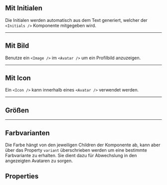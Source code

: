 ## Mit Initialen

Die Initialen werden automatisch aus dem Text generiert, welcher der
`<Initials />` Komponente mitgegeben wird.

<LiveCodeEditor />

---

## Mit Bild

Benutze ein `<Image />` im `<Avatar />` um ein Profilbild anzuzeigen.

<LiveCodeEditor example="image" editorCollapsed />

---

## Mit Icon

Ein `<Icon />` kann innerhalb eines `<Avatar />` verwendet werden.

<LiveCodeEditor example="icon" editorCollapsed />

---

## Größen

<LiveCodeEditor example="sizes" editorCollapsed />

---

## Farbvarianten

Die Farbe hängt von den jeweiligen Children der Komponente ab, kann aber über
das Property `variant` überschrieben werden um eine bestimmte Farbvariante zu
erhalten. Sie dient dazu für Abwechslung in den angezeigten Avataren zu sorgen.

<LiveCodeEditor example="colors" editorCollapsed />

## Properties

<PropertiesTables />
